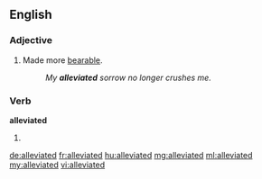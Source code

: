 ==English==

===Adjective===
{{en-adj}}

# Made more [[bearable]].
#: ''My '''alleviated''' sorrow no longer crushes me.''

===Verb===
'''alleviated'''

# {{past of|alleviate}}

[[de:alleviated]]
[[fr:alleviated]]
[[hu:alleviated]]
[[mg:alleviated]]
[[ml:alleviated]]
[[my:alleviated]]
[[vi:alleviated]]